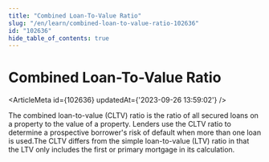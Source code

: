 ```yaml
---
title: "Combined Loan-To-Value Ratio"
slug: "/en/learn/combined-loan-to-value-ratio-102636"
id: "102636"
hide_table_of_contents: true
---
```



# Combined Loan-To-Value Ratio

<ArticleMeta id={102636} updatedAt={'2023-09-26 13:59:02'} />
<div className='border-solid border-b border-t-0 my-4 border-[var(--ifm-color-gray-300)]' />

The combined loan-to-value (CLTV) ratio is the ratio of all secured loans on a property to the value of a property. Lenders use the CLTV ratio to determine a prospective borrower's risk of default when more than one loan is used.The CLTV differs from the simple loan-to-value (LTV) ratio in that the LTV only includes the first or primary mortgage in its calculation.

